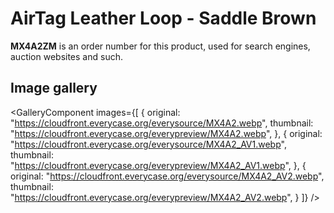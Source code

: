 
# AirTag Leather Loop - Saddle Brown

<Callout type='info' emoji='👉🏻'>**MX4A2ZM** is an order number for this product, used for search engines, auction websites and such.</Callout>

## Image gallery

<GalleryComponent
    images={[
      {
        original: "https://cloudfront.everycase.org/everysource/MX4A2.webp",
        thumbnail: "https://cloudfront.everycase.org/everypreview/MX4A2.webp",
      },
      {
        original: "https://cloudfront.everycase.org/everysource/MX4A2_AV1.webp",
        thumbnail: "https://cloudfront.everycase.org/everypreview/MX4A2_AV1.webp",
      },
      {
        original: "https://cloudfront.everycase.org/everysource/MX4A2_AV2.webp",
        thumbnail: "https://cloudfront.everycase.org/everypreview/MX4A2_AV2.webp",
      }
    ]}
  />
